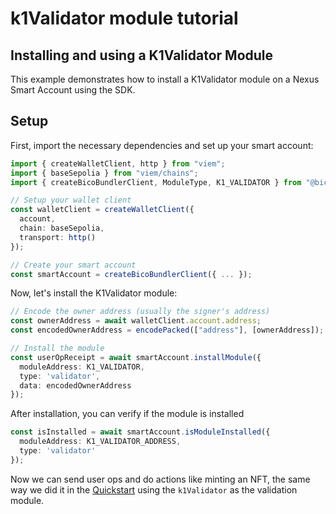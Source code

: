 # k1Validator module tutorial 

## Installing and using a K1Validator Module

This example demonstrates how to install a K1Validator module on a Nexus Smart Account using the SDK.

## Setup

First, import the necessary dependencies and set up your smart account:

```typescript
import { createWalletClient, http } from "viem";
import { baseSepolia } from "viem/chains";
import { createBicoBundlerClient, ModuleType, K1_VALIDATOR } from "@biconomy/account";

// Setup your wallet client
const walletClient = createWalletClient({
  account,
  chain: baseSepolia,
  transport: http()
});

// Create your smart account
const smartAccount = createBicoBundlerClient({ ... });
```

Now, let's install the K1Validator module:

```typescript
// Encode the owner address (usually the signer's address)
const ownerAddress = await walletClient.account.address;
const encodedOwnerAddress = encodePacked(["address"], [ownerAddress]);

// Install the module
const userOpReceipt = await smartAccount.installModule({
  moduleAddress: K1_VALIDATOR,
  type: 'validator',
  data: encodedOwnerAddress
});
```

After installation, you can verify if the module is installed

```typescript
const isInstalled = await smartAccount.isModuleInstalled({
  moduleAddress: K1_VALIDATOR_ADDRESS,
  type: 'validator'
});
```

Now we can send user ops and do actions like minting an NFT, the same way we did it in the [Quickstart](/tutorials/quickstart) using the `k1Validator` as the validation module.
